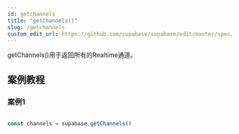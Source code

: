 ```yaml
---
id: getchannels
title: "getChannels()"
slug: /getchannels
custom_edit_url: https://github.com/supabase/supabase/edit/master/spec/supabase_js_v2.yml
---
```


getChannels()用于返回所有的Realtime通道。

## 案例教程

### 案例1 

<Tabs scrollable size="small" type="underlined" defaultActiveId="demo2">

<TabPanel id="demo2" label="使用方法">

  ```ts
                                                                        
const channels = supabase.getChannels()                                                                                                
  ```

</TabPanel>
</Tabs>
